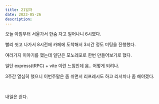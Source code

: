 ```yaml
---
title: 21일차
date: 2023-05-26
description:
---
```


오늘 아침부터 서울가서 한숨 자고 일어나니 6시였다.

빨리 씻고 나가서 8시전에 카페에 도착해서 3시간 정도 미팅을 진행했다.

여러가지 이야기를 했는데 일단은 모노레포로 한번 만들어보기로 했다.

일단 express(tRPC) + vite 이런 느낌인데 음.. 어떻게 되려나.

3주간 열심히 했으니 이번주말은 좀 쉬면서 리프레시도 하고 리서치나 좀 해야겠다.

<br />

내일은 쉰다.
